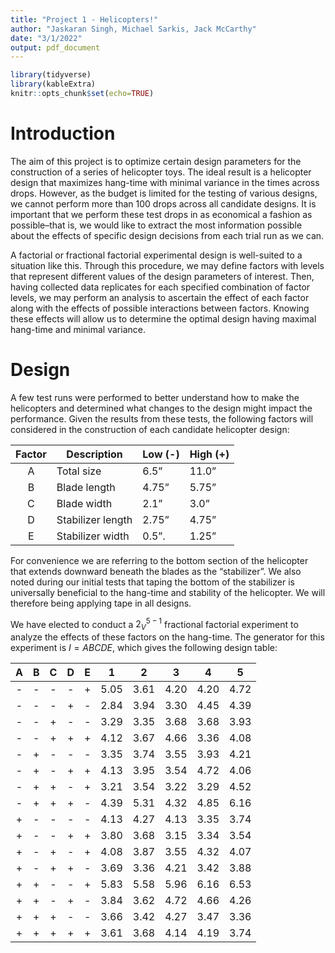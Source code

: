 ```yaml
---
title: "Project 1 - Helicopters!"
author: "Jaskaran Singh, Michael Sarkis, Jack McCarthy"
date: "3/1/2022"
output: pdf_document
---
```


```r
library(tidyverse)
library(kableExtra)
knitr::opts_chunk$set(echo=TRUE)
```

# Introduction

The aim of this project is to optimize certain design parameters for the 
construction of a series of helicopter toys. The ideal result is a helicopter 
design that maximizes hang-time with minimal variance in the times across drops. 
However, as the budget is limited for the testing of various designs, we cannot 
perform more than 100 drops across all candidate designs. It is important that 
we perform these test drops in as economical a fashion as possible--that is, we 
would like to extract the most information possible about the effects of 
specific design decisions from each trial run as we can.

A factorial or fractional factorial experimental design is well-suited to a 
situation like this. Through this procedure, we may define factors with levels 
that represent different values of the design parameters of interest. Then, 
having collected data replicates for each specified combination of factor 
levels, we may perform an analysis to ascertain the effect of each factor along 
with the effects of possible interactions between factors. Knowing these effects 
will allow us to determine the optimal design having maximal hang-time and 
minimal variance.

# Design

A few test runs were performed to better understand how to make the helicopters 
and determined what changes to the design might impact the performance. Given 
the results from these tests, the following factors will considered in the 
construction of each candidate helicopter design:

|**Factor** |  **Description**  | **Low (-)** | **High (+)** |
|:---------:|-------------------|-------------|--------------|
|     A     | Total size        | 6.5"        | 11.0"        |
|     B     | Blade length      | 4.75"       | 5.75"        |
|     C     | Blade width       | 2.1"        | 3.0"         |
|     D     | Stabilizer length | 2.75"       | 4.75"        |
|     E     | Stabilizer width  | 0.5".        | 1.25"        |

For convenience we are referring to the bottom section of the helicopter that 
extends downward beneath the blades as the "stabilizer". We also noted during 
our initial tests that taping the bottom of the stabilizer is universally 
beneficial to the hang-time and stability of the helicopter. We will therefore 
being applying tape in all designs.

We have elected to conduct a $2_V^{5-1}$ fractional factorial experiment to 
analyze the effects of these factors on the hang-time. The generator for this 
experiment is $I=ABCDE$, which gives the following design table:

| **A** | **B** | **C** | **D** | **E** | 1 | 2 | 3 | 4 | 5 |
|:-:|:-:|:-:|:-:|:-:|:-:|:-:|:-:|:-:|:-:|
| - | - | - | - | + | 5.05 | 3.61 | 4.20 | 4.20 | 4.72 |
| - | - | - | + | - | 2.84 | 3.94 | 3.30 | 4.45 | 4.39 |
| - | - | + | - | - | 3.29 | 3.35 | 3.68 | 3.68 | 3.93 |
| - | - | + | + | + | 4.12 | 3.67 | 4.66 | 3.36 | 4.08 |
| - | + | - | - | - | 3.35 | 3.74 | 3.55 | 3.93 | 4.21 |
| - | + | - | + | + | 4.13 | 3.95 | 3.54 | 4.72 | 4.06 |
| - | + | + | - | + | 3.21 | 3.54 | 3.22 | 3.29 | 4.52 |
| - | + | + | + | - | 4.39 | 5.31 | 4.32 | 4.85 | 6.16 |
| + | - | - | - | - | 4.13 | 4.27 | 4.13 | 3.35 | 3.74 |
| + | - | - | + | + | 3.80 | 3.68 | 3.15 | 3.34 | 3.54 |
| + | - | + | - | + | 4.08 | 3.87 | 3.55 | 4.32 | 4.07 |
| + | - | + | + | - | 3.69 | 3.36 | 4.21 | 3.42 | 3.88 |
| + | + | - | - | + | 5.83 | 5.58 | 5.96 | 6.16 | 6.53 |
| + | + | - | + | - | 3.84 | 3.62 | 4.72 | 4.66 | 4.26 |
| + | + | + | - | - | 3.66 | 3.42 | 4.27 | 3.47 | 3.36 |
| + | + | + | + | + | 3.61 | 3.68 | 4.14 | 4.19 | 3.74 |

